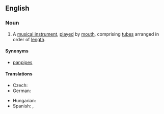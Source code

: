 ==English==
{{wikipedia}}

===Noun===
{{en-noun|sg=[[pan]] [[flute]]}}

# A [[musical instrument]], [[play]]ed by [[mouth]], comprising [[tube]]s arranged in order of [[length]].

====Synonyms====
* [[panpipes]]

====Translations====
{{trans-top|musical instrument}}
* Czech: {{t-|cs|panova flétna|f}}
* German: {{t+|de|Panflöte|f}}
{{trans-mid}}
* Hungarian: {{t-|hu|pánsíp}}
* Spanish: {{t+|es|zampoña}}, {{t|es|flauta de Pan}}
{{trans-bottom}}